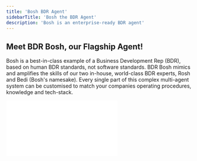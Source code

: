 ```yaml
---
title: 'Bosh BDR Agent'
sidebarTitle: 'Bosh the BDR Agent'
description: 'Bosh is an enterprise-ready BDR agent'
---
```


## Meet BDR Bosh, our Flagship Agent!

Bosh is a best-in-class example of a Business Development Rep (BDR), based on human BDR standards, not software standards. BDR Bosh mimics and amplifies the skills of our two in-house, world-class BDR experts, Rosh and Bedi (Bosh's namesake). Every single part of this complex multi-agent system can be customised to match your companies operating procedures, knowledge and tech-stack.

<div style={{ width: '100%', textAlign: 'center' }}>
  <div
    style={{
      width: '100%',
      position: 'relative',
      paddingTop: '56.25%',
    }}
  >
    <iframe
      src="//cdn.embedly.com/widgets/media.html?src=https%3A%2F%2Ffast.wistia.net%2Fembed%2Fiframe%2Fio7e2z54el&amp;display_name=Wistia%2C+Inc.&amp;url=https%3A%2F%2Frelevanceai.wistia.com%2Fmedias%2Fio7e2z54el&amp;image=https%3A%2F%2Fembed-ssl.wistia.com%2Fdeliveries%2F1e7d3994910488ea83ef35422bea7832.jpg%3Fimage_crop_resized%3D960x540&amp;key=c4e54deccf4d4ec997a64902e9a30300&amp;type=text%2Fhtml&amp;schema=wistia"
      frameBorder="0"
      scrolling="no"
      style={{
        position: 'absolute',
        top: 0,
        left: 0,
        width: '100%',
        height: '100%',
        border: '3px solid #5E43CE',
        borderRadius: '10px',
      }}
    />
  </div>
  <p style={{ marginTop: '8px', fontSize: '14px', color: '#5E43CE' }}>
    This is one of our flagship agent templates, BDR Bosh (enterprise only).
  </p>
</div>

## Bosh helps you focus on the best converting channels

The best converting sales channels are face-to-face demos and calls. However all of the inbound activity that a sales team has to do usually takes away from these channels.

You can flip this by getting Bosh to handle all of the time-consuming inbound tasks like researching prospects, filtering the highest value leads and handling all of the back-and-forth email communications for you. This will free up your sales team to handle the highest converting channels: Human interaction.


## Bosh is more like an AI Employee

Bosh is not another piece of sales software that you add to your tech stack. Rather, Bosh is more like an employee that sits in a seat at your company, follows your processes and uses your tech stack much like a human would. Except, they are infinitely scalable.

<CardGroup cols={2}>
  <Card title="Handles end-to-end workflow" icon="face-awesome" iconType="duotone">
    Bosh handles the whole end-to-end workflow from the top of the funnel to the bottom of the funnel, without needing any kind of human interaction (unless you want them to). To illustrate, Bosh can do the research and the personalisation to having a two-way back-and-forth conversation with your prospect. They can even book meetings into your calendar and perform warm handovers to your AEs.
  </Card>
  <Card title="World's Best CRM Citizen" icon="face-awesome" iconType="duotone">
    Bosh is the best CRM citizen you've ever seen. They will use the CRM better than any sales person. Bosh is the only salesperson in the world who will love using your CRM. They will log, read and write to your CRM. Bosh will also do all of the proactive follow-ups.
  </Card>
  <Card title="Multiple market motions" icon="face-awesome" iconType="duotone">
    Bosh isn't just an outbound or an inbound agent. Bosh can also go in and farm your database. It can really do whatever go-to-market motion you're looking for.
  </Card>
  <Card title="Uses your tech stack" icon="face-awesome" iconType="duotone">
    Bosh will use your tech stack much like a person would. You can setup an email account for them, a calendar account. You can add Bosh to any automation tool that you use.
  </Card>
</CardGroup>

<Note>
  Relevance AI is not just an AI BDR platform, or an AI Sales platform, or a Marketing or Support or Finance platform. Relevance is a platform to design and implement AI Agents. They can be anything you want. You can build an entire workforce of agents that are working together to achieve your business goals.
</Note>

## Bosh is an industry-leading AI BDR

Bosh has already generated world-class results for many of our enterprise customers:

<CardGroup cols={3}>
  <Card title="+60%" icon="envelope" iconType="duotone">
    Leads contacted per month
  </Card>
  <Card title="+30%" icon="handshake" iconType="duotone">
    Faster time to close
  </Card>
  <Card title="+40%" icon="calendars" iconType="duotone">
    More meetings booked
  </Card>
  <Card title="+10%" icon="trophy-star" iconType="duotone">
    Higher win rate
  </Card>
  <Card title="+9%" icon="messages" iconType="duotone">
    Faster reply rate
  </Card>
  <Card title="+60%" icon="piggy-bank" iconType="duotone">
    More cost-effective
  </Card>
</CardGroup>

## Bosh is a multi-agent team

Bosh is not actually a single agent, but a multi-agent system.

- **Lead Qualifier**: You can create nuanced and custom lead qualification criteria that matches those you follow in your company processes. E.g. Filter out prospects who are unlikely to be non-decision makers.
- **Prospect Researcher:** Researches the prospect and decides how low or high-value they are based on your own criteria. Research also involves pulling in recent events related to the prospect for more personalised outreach.
- **Sales Strategiser:** Forms a strategy around how to reach out to the prospect based on research conducted by the Prospect Researcher. They can generate a value hypothesis to describe the kind of value your company can create for your prospect's company.
- **Inbox Manager**: Receive and send emails. They can write highly personalised emails based on the research and sales strategy work. This would usually take a person at least 30 minutes to do manually.
- **Follow-up Manager**: If your prospect responds right away, your agent will reply within 15 minutes. If they don't know the answer, they will escalate to a human who will provide the answer. Then they will rephrase it to match the tone and respond. They'll also save that answer for future responses to similar questions.
- **Calendar Scheduler:** Knows which Account Executive (AE) is responsible for which prospect, and can go into that AE's calendar and try to find a time that the AE can speak to the prospect in their time zone.
... and more!

All of these agents work together as a team. They can delegate tasks to each other so that they can get their job done quickly and more robustly than one agent alone could.

### Bosh in a nutshell

BDR Bosh is an end-to-end (autopilot) agent. It's work doesn't stop at just emailing. In also includes how you update your CRM, how you use all of the other tools in your tech stack, what knowledge it knows and how to handle objections and escalations.


### Frequently Asked Questions about Bosh the BDR agent

<AccordionGroup>
  <Accordion title="How does Bosh scale?">
    Let's say you start out by asking Bosh to handle 100 prospects. You love how it's working and your team now has the capacity to deal with more meetings (because Bosh handles the top-of-funnel work now). You decide you want Bosh to handle 2000 accounts now.
    
    All you need to do is give Bosh the list of new accounts. That's it. That's all you need to scale.
  </Accordion>
  <Accordion title="How many meetings will Bosh book for you?">
    It depends on your business. If you have a process that you are using right now that is working and is providing you a certain output or conversion rate. Bosh will take that process and do it at scale.
    
    If you have SDRs that are doing research, writing emails, manually personalising them, then we can scale that up so your people don't have to do that anymore.
    
    The input that Bosh receives is the number of prospects that you want to contact. Let's say you start of with 50,000 prospects for the year. Bosh will handle all of these 50,000 prospects. That is usually something that will take 8 people to do in a year. Bosh will book a similar amount of meetings as all of those people put together.
    
    This frees up your people to focus on the more interesting work at the bottom of the funnel, closing deals!
  </Accordion>
  <Accordion title="What triggers Bosh to start working?">
    It's entirely up to you what trigger you setup to get Bosh to start working. For inbound cases, you can give it an instruction to reach out to particular people in your CRM tool of choice. Many of our customers who use Salesforce just create a Boolean field so that when its checked, the agent knows to start working on that person.
  </Accordion>
  <Accordion title="Can Bosh find new contacts?">
    Bosh can find more contacts that what is in your database or CRM. You can equip Bosh with a prospecting agent, which can use a feature like ZoomInfo for Appollo to find new leads. You can define your Ideal Customer Profile (ICP) and describe your target audience. The prospecting agent will then go and find leads that match your criteria, and hand those leads over to Bosh to handle if you want to.
  </Accordion>
  <Accordion title="How quickly does Bosh respond?">
    If a prospect replies to your cold outreach asking you to tell them more, and you don't get back to them in half an hour, your chance of converting them goes down by the minute. Salespeople are usually do busy to respond that quickly, so they might respond out of hours or over a weekend or on a public holiday. All of which lowers the likelihood of your prospect converting. Bosh responds within 15m.
  </Accordion>
  <Accordion title="How does Bosh know who to escalate to?">
    You can decide who Bosh escalates to. You can get it to escalate to a single person, or you can send it to a Slack channel or other team tool that has many people across all timezones.
  </Accordion>
  <Accordion title="How customisable is Bosh?">
    There isn't a single thing in our agents that you cannot change. You can setup agents so that they follow your standard operating procedures.
    
    We're not just a piece of software that is made up of prompts and code that only our team at Relevance AI can edit. You can personally edit and touch these things. During our implementation process, if you have anything that you really like that already work well for you, we can connect those things to agents as tools.
  </Accordion>
  <Accordion title="What does onboarding Bosh look like?">
    There is a lot that goes into onboarding Bosh. This isn't a piece of software that you're taking off the shelf and configuring in the same hour. Bosh is more like onboarding an employee, which takes time and expertise from our success team.
    
    When we onboard Bosh, it takes a couple of weeks of configuration. Once it's configured, we launch it into approval mode and then into full autopilot mode after a couple of weeks after we have fully customised it to your company's needs.
    
    Our customer success team are senior staff members who do this for enterprise customers full-time, and are fully backed up by our in-house software and AI engineers respectively.
    
    Your agent will have a probation period, so you can fire them within 3 months if it's not working out.

    During the onboarding process, we try to upskill the people on your team so that they can onboard agents too. But our goal is for you to see success, whether that's through our team doing all of the heavy lifting or not.
  </Accordion>
  <Accordion title="Will prospects know that they are talking to an AI Agent?">
    Our customers usually create a persona for each agent, with a name and a personality. The quality of the communication is so personalised that it is unlikely that your prospects will realise that it is an AI Agent.
    
    However, if a prospect asks the agent if they are AI, we don't recommend that you say it isn't. When a prospect does ask this question (it hasn't happened yet for our enterprise customers), it immediately gets escalated to a human to respond to. 
    
    In this scenario, we recommend introducing your Agent team-member and explaining what they do, and where you are involved in the process (e.g. You answer questions the agent doesn't know, they can ask to speak to a human at any time, etc).
    
    It is entirely up to you how you handle this.
  </Accordion>
</AccordionGroup>